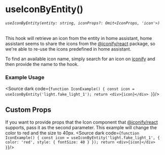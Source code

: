 
<Meta title="core/hooks/useIconByEntity" />

# useIconByEntity()
###### `useIconByEntity(entity: string, iconProps?: Omit<IconProps, 'icon'>)`
This hook will retrieve an icon from the entity in home assistant, home assistant seems to share the icons from the [@iconify/react](https://iconify.design/docs/icon-components/react/) package, so we're able to re-use the icons predefined in home assistant.

To find an available icon name, simply search for an icon on [iconify](https://icon-sets.iconify.design/) and then provide the name to the hook.

### Example Usage

<Source dark code={`
function IconExample() {
  const icon = useIconByEntity('light.fake_light_1');
  return <div>{icon}</div>
}
`}/>

## Custom Props

If you want to provide props that the Icon component that [@iconify/react](https://iconify.design/docs/icon-components/react/) supports, pass it as the second parameter.
This example will change the color to red and the size to 40px.
<Source dark code={`
function IconExample() {
  const icon = useIconByEntity('light.fake_light_1', {
    color: 'red',
    style: {
      fontSize: 40
    }
  });
  return <div>{icon}</div>
}
`}/>
